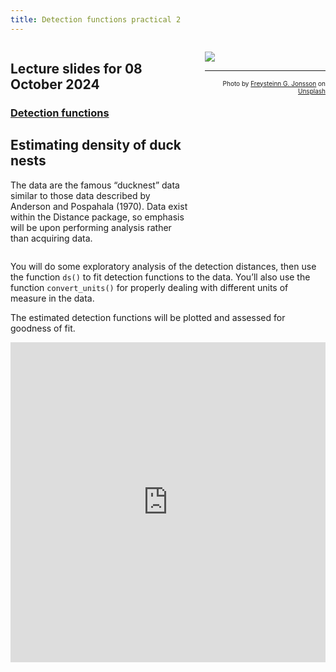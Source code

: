 ```yaml
---
title: Detection functions practical 2
---
```


:::: {.columns}

::: {.column width='60%'}
::: {.callout-tip}
## Lecture slides for 08 October 2024

### [Detection functions](../lectures/BlockB-22.pdf)
:::

## Estimating density of duck nests

The data are the famous "ducknest" data similar to those data described by Anderson and Pospahala (1970).  Data exist within the Distance package, so emphasis will be upon performing analysis rather than acquiring data.

:::

::: {.column width='40%'}
![](nest-unsplash.jpg)

---
<p style="font-size: x-small; text-align:right">Photo by <a href="https://unsplash.com/@freys?utm_source=unsplash&utm_medium=referral&utm_content=creditCopyText">Freysteinn G. Jonsson</a> on <a href="https://unsplash.com/s/photos/duck-nests?utm_source=unsplash&utm_medium=referral&utm_content=creditCopyText">Unsplash</a></p>
  
:::

::::


You will do some exploratory analysis of the detection distances, then use the function `ds()` to fit detection functions to the data.  You'll also use the function `convert_units()` for properly dealing with different units of measure in the data.

The estimated detection functions will be plotted and assessed for goodness of fit.

<div style="position: relative; padding-bottom: 101.50375939849626%; height: 0;"><iframe src="https://www.loom.com/embed/35b051a5aa5e401099748a56a81277b8?sid=55dad41f-7c11-4925-bbd4-410c5f9dcb54" frameborder="0" webkitallowfullscreen mozallowfullscreen allowfullscreen style="position: absolute; top: 0; left: 0; width: 100%; height: 100%;"></iframe></div>

